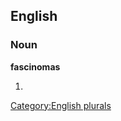 
==English==

===Noun===
'''fascinomas'''

# {{plural of|[[fascinoma]]}}

[[Category:English plurals]]